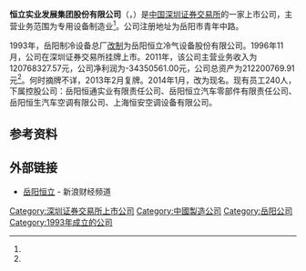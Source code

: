 {{Infobox company
| company_name     = 恒立实业发展集团股份有限公司
| company_name_en  = Hengli Industrial Development (Group) Co., Ltd.
| company_logo     =
| company_type     = 上市公司<br>A股简称：'''岳阳恒立'''（{{szse|000622}}）
| company_slogan   = 
| foundation       = 1993年3月
| location         = 岳阳市青年中路（注册地址）
| key_people       = 
| industry         = 专用设备制造业
| products         =
| revenue          = -34350561.00元 （2011年）<ref name="ccer">CCER数据库 - 一般上市公司财务数据库</ref>
| operating_income =
| net_income       =120768327.57元（2011年）<ref name="ccer"/>
| assets        = 212200769.91元（2011年）<ref name="ccer"/>
| num_employees    = 
| parent           = 
| subsid           = 
| homepage         = http://www.hlsyfzjt.com/
| footnotes        = 
}}

'''恒立实业发展集团股份有限公司'''（{{szse|000622}}，{{lang|en|Hengli Industrial Development (Group) Co., Ltd.}}）是[[中国|中国]][[深圳证券交易所|深圳证券交易所]]的一家上市公司，主营业务范围为专用设备制造业<ref name="ccer"/>。公司注册地址为岳阳市青年中路。

1993年，岳阳制冷设备总厂[[改制|改制]]为岳阳恒立冷气设备股份有限公司。1996年11月，公司在深圳证券交易所挂牌上市。2011年，该公司主营业务收入为120768327.57元，公司净利润为-34350561.00元，公司总资产为212200769.91元<ref name="ccer"/>。何时摘牌不详，2013年2月复牌。2014年1月，改为现名。现有员工240人，下属控股公司：岳阳恒通实业有限责任公司、岳阳恒立汽车零部件有限责任公司、岳阳恒生汽车空调有限公司、上海恒安空调设备有限公司。

==参考资料==
{{reflist}}

==外部链接==
*[http://finance.sina.com.cn/realstock/company/sz000622/nc.shtml 岳阳恒立] {{Wayback|url=http://finance.sina.com.cn/realstock/company/sz000622/nc.shtml |date=20210113120652 }} - 新浪财经频道

{{Chinese-company-stub}}
[[Category:深圳证券交易所上市公司|Category:深圳证券交易所上市公司]]
[[Category:中國製造公司|Category:中國製造公司]]
[[Category:岳阳公司|Category:岳阳公司]]
[[Category:1993年成立的公司|Category:1993年成立的公司]]